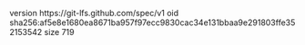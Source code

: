 version https://git-lfs.github.com/spec/v1
oid sha256:af5e8e1680ea8671ba957f97ecc9830cac34e131bbaa9e291803ffe352153542
size 719

